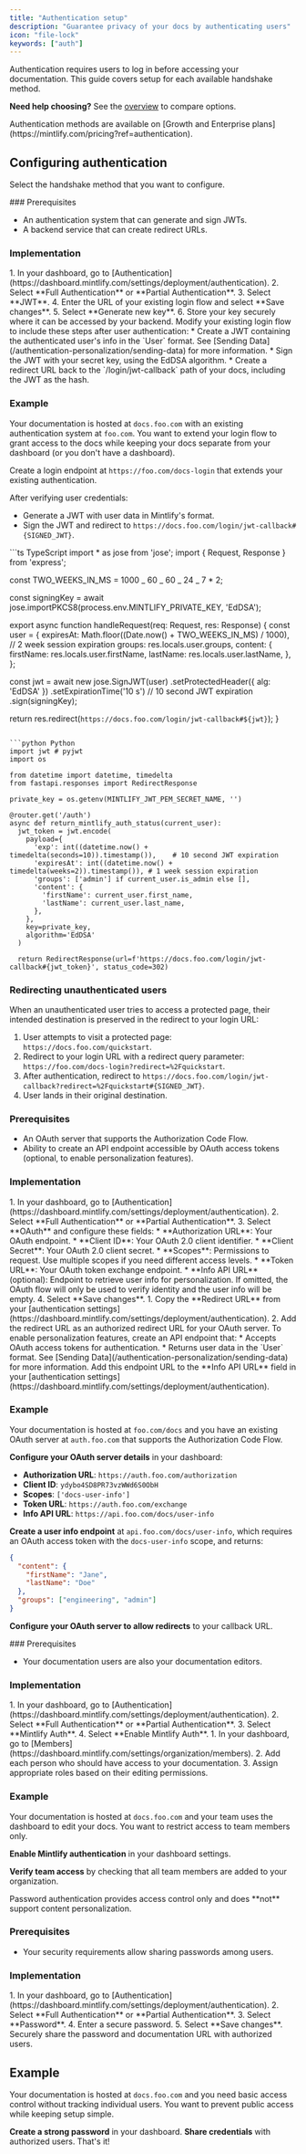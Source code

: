 ```yaml
---
title: "Authentication setup"
description: "Guarantee privacy of your docs by authenticating users"
icon: "file-lock"
keywords: ["auth"]
---
```


Authentication requires users to log in before accessing your documentation. This guide covers setup for each available handshake method.

**Need help choosing?** See the [overview](/authentication-personalization/overview) to compare options.

<Info>
  Authentication methods are available on [Growth and Enterprise
  plans](https://mintlify.com/pricing?ref=authentication).
</Info>

## Configuring authentication

Select the handshake method that you want to configure.

<Tabs>
<Tab title="JWT">
### Prerequisites

- An authentication system that can generate and sign JWTs.
- A backend service that can create redirect URLs.

### Implementation

<Steps>
  <Step title="Generate a private key.">
    1. In your dashboard, go to
    [Authentication](https://dashboard.mintlify.com/settings/deployment/authentication).
    2. Select **Full Authentication** or **Partial Authentication**. 3. Select
    **JWT**. 4. Enter the URL of your existing login flow and select **Save
    changes**. 5. Select **Generate new key**. 6. Store your key securely where
    it can be accessed by your backend.
  </Step>
  <Step title="Integrate Mintlify authentication into your login flow.">
    Modify your existing login flow to include these steps after user
    authentication: * Create a JWT containing the authenticated user's info in
    the `User` format. See [Sending
    Data](/authentication-personalization/sending-data) for more information. *
    Sign the JWT with your secret key, using the EdDSA algorithm. * Create a
    redirect URL back to the `/login/jwt-callback` path of your docs, including
    the JWT as the hash.
  </Step>
</Steps>

### Example

Your documentation is hosted at `docs.foo.com` with an existing authentication system at `foo.com`. You want to extend your login flow to grant access to the docs while keeping your docs separate from your dashboard (or you don't have a dashboard).

Create a login endpoint at `https://foo.com/docs-login` that extends your existing authentication.

After verifying user credentials:

- Generate a JWT with user data in Mintlify's format.
- Sign the JWT and redirect to `https://docs.foo.com/login/jwt-callback#{SIGNED_JWT}`.

<CodeGroup>
```ts TypeScript
import * as jose from 'jose';
import { Request, Response } from 'express';

const TWO_WEEKS_IN_MS = 1000 _ 60 _ 60 _ 24 _ 7 \* 2;

const signingKey = await jose.importPKCS8(process.env.MINTLIFY_PRIVATE_KEY, 'EdDSA');

export async function handleRequest(req: Request, res: Response) {
  const user = {
    expiresAt: Math.floor((Date.now() + TWO_WEEKS_IN_MS) / 1000), // 2 week session expiration
    groups: res.locals.user.groups,
    content: {
      firstName: res.locals.user.firstName,
      lastName: res.locals.user.lastName,
    },
  };

const jwt = await new jose.SignJWT(user)
.setProtectedHeader({ alg: 'EdDSA' })
.setExpirationTime('10 s') // 10 second JWT expiration
.sign(signingKey);

return res.redirect(`https://docs.foo.com/login/jwt-callback#${jwt}`);
}

````

```python Python
import jwt # pyjwt
import os

from datetime import datetime, timedelta
from fastapi.responses import RedirectResponse

private_key = os.getenv(MINTLIFY_JWT_PEM_SECRET_NAME, '')

@router.get('/auth')
async def return_mintlify_auth_status(current_user):
  jwt_token = jwt.encode(
    payload={
      'exp': int((datetime.now() + timedelta(seconds=10)).timestamp()),    # 10 second JWT expiration
      'expiresAt': int((datetime.now() + timedelta(weeks=2)).timestamp()), # 1 week session expiration
      'groups': ['admin'] if current_user.is_admin else [],
      'content': {
        'firstName': current_user.first_name,
        'lastName': current_user.last_name,
      },
    },
    key=private_key,
    algorithm='EdDSA'
  )

  return RedirectResponse(url=f'https://docs.foo.com/login/jwt-callback#{jwt_token}', status_code=302)
````

</CodeGroup>

### Redirecting unauthenticated users

When an unauthenticated user tries to access a protected page, their intended destination is preserved in the redirect to your login URL:

1. User attempts to visit a protected page: `https://docs.foo.com/quickstart`.
2. Redirect to your login URL with a redirect query parameter: `https://foo.com/docs-login?redirect=%2Fquickstart`.
3. After authentication, redirect to `https://docs.foo.com/login/jwt-callback?redirect=%2Fquickstart#{SIGNED_JWT}`.
4. User lands in their original destination.
   </Tab>
<Tab title="OAuth 2.0">

### Prerequisites

- An OAuth server that supports the Authorization Code Flow.
- Ability to create an API endpoint accessible by OAuth access tokens (optional, to enable personalization features).

### Implementation

<Steps>
  <Step title="Configure your OAuth settings.">
    1. In your dashboard, go to
    [Authentication](https://dashboard.mintlify.com/settings/deployment/authentication).
    2. Select **Full Authentication** or **Partial Authentication**. 3. Select
    **OAuth** and configure these fields: * **Authorization URL**: Your OAuth
    endpoint. * **Client ID**: Your OAuth 2.0 client identifier. * **Client
    Secret**: Your OAuth 2.0 client secret. * **Scopes**: Permissions to
    request. Use multiple scopes if you need different access levels. * **Token
    URL**: Your OAuth token exchange endpoint. * **Info API URL** (optional):
    Endpoint to retrieve user info for personalization. If omitted, the OAuth
    flow will only be used to verify identity and the user info will be empty.
    4. Select **Save changes**.
  </Step>
  <Step title="Configure your OAuth server.">
    1. Copy the **Redirect URL** from your [authentication
    settings](https://dashboard.mintlify.com/settings/deployment/authentication).
    2. Add the redirect URL as an authorized redirect URL for your OAuth server.
  </Step>
  <Step title="Create your user info endpoint (optional).">
    To enable personalization features, create an API endpoint that: * Accepts
    OAuth access tokens for authentication. * Returns user data in the `User`
    format. See [Sending Data](/authentication-personalization/sending-data) for
    more information. Add this endpoint URL to the **Info API URL** field in
    your [authentication
    settings](https://dashboard.mintlify.com/settings/deployment/authentication).
  </Step>
</Steps>

### Example

Your documentation is hosted at `foo.com/docs` and you have an existing OAuth server at `auth.foo.com` that supports the Authorization Code Flow.

**Configure your OAuth server details** in your dashboard:

- **Authorization URL**: `https://auth.foo.com/authorization`
- **Client ID**: `ydybo4SD8PR73vzWWd6S0ObH`
- **Scopes**: `['docs-user-info']`
- **Token URL**: `https://auth.foo.com/exchange`
- **Info API URL**: `https://api.foo.com/docs/user-info`

**Create a user info endpoint** at `api.foo.com/docs/user-info`, which requires an OAuth access token with the `docs-user-info` scope, and returns:

```json
{
  "content": {
    "firstName": "Jane",
    "lastName": "Doe"
  },
  "groups": ["engineering", "admin"]
}
```

**Configure your OAuth server to allow redirects** to your callback URL.

</Tab>
<Tab title="Mintlify Dashboard">
### Prerequisites

- Your documentation users are also your documentation editors.

### Implementation

<Steps>
  <Step title="Enable Mintlify dashboard authentication.">
    1. In your dashboard, go to
    [Authentication](https://dashboard.mintlify.com/settings/deployment/authentication).
    2. Select **Full Authentication** or **Partial Authentication**. 3. Select
    **Mintlify Auth**. 4. Select **Enable Mintlify Auth**.
  </Step>
  <Step title="Add authorized users.">
    1. In your dashboard, go to
    [Members](https://dashboard.mintlify.com/settings/organization/members). 2.
    Add each person who should have access to your documentation. 3. Assign
    appropriate roles based on their editing permissions.
  </Step>
</Steps>

### Example

Your documentation is hosted at `docs.foo.com` and your team uses the dashboard to edit your docs. You want to restrict access to team members only.

**Enable Mintlify authentication** in your dashboard settings.

**Verify team access** by checking that all team members are added to your organization.

</Tab>
<Tab title="Password">
<Info>
Password authentication provides access control only and does **not** support content personalization.
</Info>

### Prerequisites

- Your security requirements allow sharing passwords among users.

### Implementation

<Steps>
  <Step title="Create a password.">
    1. In your dashboard, go to
    [Authentication](https://dashboard.mintlify.com/settings/deployment/authentication).
    2. Select **Full Authentication** or **Partial Authentication**. 3. Select
    **Password**. 4. Enter a secure password. 5. Select **Save changes**.
  </Step>
  <Step title="Distribute access.">
    Securely share the password and documentation URL with authorized users.
  </Step>
</Steps>

## Example

Your documentation is hosted at `docs.foo.com` and you need basic access control without tracking individual users. You want to prevent public access while keeping setup simple.

**Create a strong password** in your dashboard. **Share credentials** with authorized users. That's it!

</Tab>
</Tabs>
